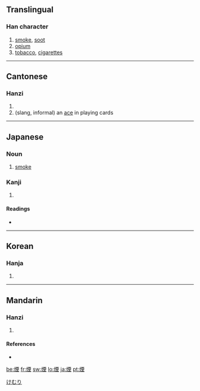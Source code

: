 {{also|烟}}
==Translingual==

===Han character===
{{Han char|rn=86|rad=火|as=09|sn=13|four=9181<sub>4</sub>|canj=火一田土 (FMWG)}}

# [[smoke]], [[soot]]
# [[opium]]
# [[tobacco]], [[cigarettes]]

----

==Cantonese==

===Hanzi===
{{yue-hanzi|jyut=|y=yin1|sim=烟}}

# {{defn|Cantonese|sort=火09}}
#(slang, informal) an [[ace]] in playing cards

----

==Japanese==

===Noun===
{{ja-noun|k|count=|hira=けむり|rom=kemuri}}

# [[smoke]]

===Kanji===
{{ja-kanji|grade=c|rs=火09}}

# {{defn|Japanese}}

====Readings====
* {{ja-readings|on=[[えん]] ([[en]])|kun=[[けむり]] ([[kemuri]]), [[けむる]] ([[kemuru]]), [[けむい]] ([[kemui]])}}

[[Category:1000 Japanese basic words|けむり]]

----

==Korean==

===Hanja===
{{ko-hanja|hangeul=[[연]], [[인]]|eumhun=|rv=yeon, in|mr=yŏn, in|y=yen, in}}

# {{defn|Korean|sort=火09}}

----

==Mandarin==

===Hanzi===
{{cmn-hanzi|sim=烟|pin=[[yān]] ([[yan1]])|wg=yen<sup>1</sup>}}

# {{defn|Mandarin|sort=火09}}

====References====
* {{Han ref|kx=0677.070|dkj=19203|dj=1088.020|hdz=32215.090|uh=7159|ud=29017|bh=B7CF|bd=47055}}

[[be:煙]]
[[fr:煙]]
[[sw:煙]]
[[lo:煙]]
[[ja:煙]]
[[pt:煙]]